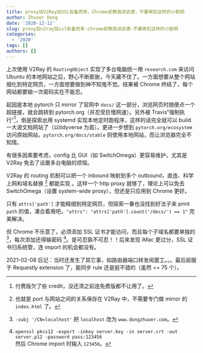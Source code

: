 ```yaml
---
title: proxy加V2Ray加SSL有备而来，Chrome却教我讲武德，不要再犯这样的小聪明
author: Zhuoer Dong
date: '2020-12-12'
slug: proxy加v2ray加ssl有备而来-chrome却教我讲武德-不要再犯这样的小聪明
categories:
  - '2020'
tags: []
authors: []
---
```




上次使用 V2Ray 的 `RoutingObject` 实现了多台电脑统一用 `research.com` 来访问 Ubuntu 的本地网站之后，野心不断膨胀，今天藏不住了。一方面想要从整个网站细化到特定网页，一方面想要做到神不知鬼不觉。结果被 Chrome 终结了，每个网站都要输一次密码实在不能忍。

起因是本地 pytorch 只 mirror 了官网中 `docs/` 这一部分，浏览网页时随便点一个超链接，就会跳转到 pytorch.org（并忍受巨慢网速）。另外被 Travis“强制执行”^[付费版欠了些 credit，没还清之前连免费版都不让用了。]，倒是探索出用 systemd 实现本地定时跑程序，这样的话完全就可以 build 一大波文档网站了（以tidyverse 为首）。更进一步想到 `pytorch.org/ecosystem` 访问原始网站，`pytorch.org/docs/stable` 则使用本地网站，而让浏览器完全不知情。

有很多因素要考虑，config 比 GUI（如 SwitchOmega）更容易维护，尤其是 V2Ray 免去了设置多台电脑的烦恼。

V2Ray 的 routing 机制可以把一个 inbound 映射到多个 outbound，直连、科学上网和域名替换 ^[也就是 port 与网站之间的关系保存在 V2Ray 中，不需要专门做 mirror 的 `index.html` 了。] 都能实现 。这样一个 http proxy 就够了，理论上可以免去 SwitchOmega（设置 system-wide proxy），但还是只应用到 Chrome 更好。

只有 `attrs['path']` 才能精细到特定网页，但探索一番也没找到好法子来 print `path` 的值，凑合着用吧，`"attrs": "attrs['path'].count('/docs/') == 1"` 完美解决。

但 Chrome 不乐意了，必须添加 SSL 证书才能访问，而且每个子域名都要单独的 ^[`-subj '/CN=localhost'` 把 `localhost` 改为 `www.dongzhuoer.com`。]，每次添加还得输密码 ^[`openssl pkcs12 -export -inkey server.key -in server.crt -out server.p12 -password pass:123456` </br> 然后 Chrome import 时输入 `123456`。]。是可忍孰不可忍！！后来发现 iMac 更过分，SSL 证书归系统管，连 import 的机会都没有。

2021-02-08 后记：当时还发生了其它事，如路由器端口转发闹罢工。。。最后屈服于 Requestly extension 了，能同步 rule 还是挺不错的（虽然 <= 75 个）。
